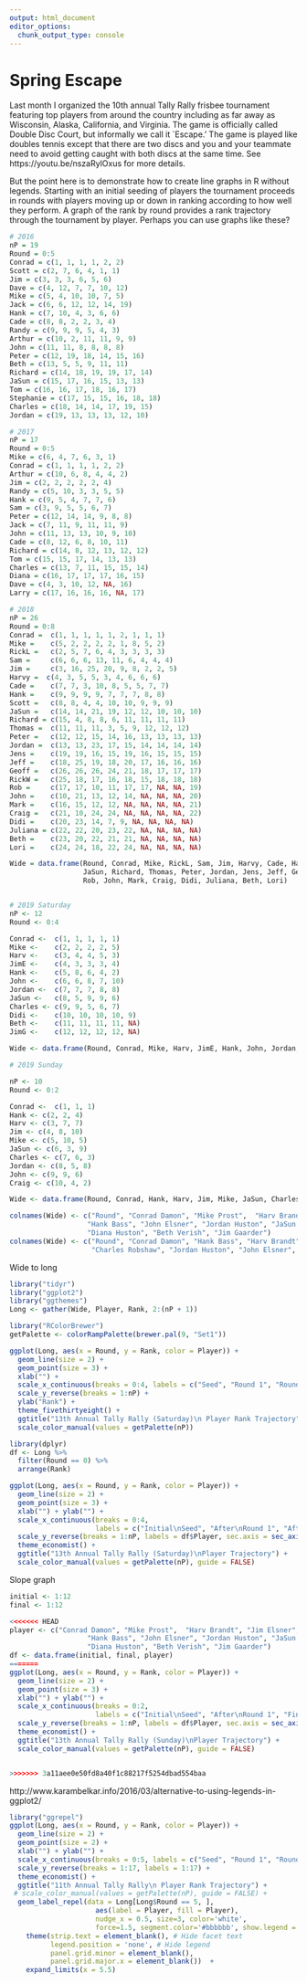 ```yaml
---
output: html_document
editor_options: 
  chunk_output_type: console
---
```

Spring Escape
=============

Last month I organized the 10th annual Tally Rally frisbee tournament featuring top players from around the country including as far away as Wisconsin, Alaska, California, and Virginia. The game is officially called Double Disc Court, but informally we call it `Escape.' The game is played like doubles tennis except that there are two discs and you and your teammate need to avoid getting caught with both discs at the same time. See https://youtu.be/nszaRylOxus for more details.

But the point here is to demonstrate how to create line graphs in R without legends. Starting with an initial seeding of players the tournament proceeds in rounds with players moving up or down in ranking according to how well they perform. A graph of the rank by round provides a rank trajectory through the tournament by player. Perhaps you can use graphs like these?

```r
# 2016
nP = 19
Round = 0:5
Conrad = c(1, 1, 1, 1, 2, 2)
Scott = c(2, 7, 6, 4, 1, 1)
Jim = c(3, 3, 3, 6, 5, 6)
Dave = c(4, 12, 7, 7, 10, 12)
Mike = c(5, 4, 10, 10, 7, 5)
Jack = c(6, 6, 12, 12, 14, 19)
Hank = c(7, 10, 4, 3, 6, 6)
Cade = c(8, 8, 2, 2, 3, 4)
Randy = c(9, 9, 9, 5, 4, 3)
Arthur = c(10, 2, 11, 11, 9, 9)
John = c(11, 11, 8, 8, 8, 8)
Peter = c(12, 19, 18, 14, 15, 16)
Beth = c(13, 5, 5, 9, 11, 11)
Richard = c(14, 18, 19, 19, 17, 14)
JaSun = c(15, 17, 16, 15, 13, 13)
Tom = c(16, 16, 17, 18, 16, 17)
Stephanie = c(17, 15, 15, 16, 18, 18)
Charles = c(18, 14, 14, 17, 19, 15)
Jordan = c(19, 13, 13, 13, 12, 10)

# 2017
nP = 17
Round = 0:5
Mike = c(6, 4, 7, 6, 3, 1)
Conrad = c(1, 1, 1, 1, 2, 2)
Arthur = c(10, 6, 8, 4, 4, 2)
Jim = c(2, 2, 2, 2, 2, 4)
Randy = c(5, 10, 3, 3, 5, 5)
Hank = c(9, 5, 4, 7, 7, 6)
Sam = c(3, 9, 5, 5, 6, 7)
Peter = c(12, 14, 14, 9, 8, 8)
Jack = c(7, 11, 9, 11, 11, 9)
John = c(11, 13, 13, 10, 9, 10)
Cade = c(8, 12, 6, 8, 10, 11)
Richard = c(14, 8, 12, 13, 12, 12)
Tom = c(15, 15, 17, 14, 13, 13)
Charles = c(13, 7, 11, 15, 15, 14)
Diana = c(16, 17, 17, 17, 16, 15)
Dave = c(4, 3, 10, 12, NA, 16)
Larry = c(17, 16, 16, 16, NA, 17)

# 2018
nP = 26
Round = 0:8
Conrad =  c(1, 1, 1, 1, 1, 2, 1, 1, 1)
Mike =    c(5, 2, 2, 2, 2, 1, 8, 5, 2)
RickL =   c(2, 5, 7, 6, 4, 3, 3, 3, 3)
Sam =     c(6, 6, 6, 13, 11, 6, 4, 4, 4)
Jim =     c(3, 16, 25, 20, 9, 8, 2, 2, 5)
Harvy =  c(4, 3, 5, 5, 3, 4, 6, 6, 6)
Cade =    c(7, 7, 3, 10, 8, 5, 5, 7, 7)
Hank =    c(9, 9, 9, 9, 7, 7, 7, 8, 8)
Scott =   c(8, 8, 4, 4, 10, 10, 9, 9, 9)
JaSun =   c(14, 14, 21, 19, 12, 12, 10, 10, 10)
Richard = c(15, 4, 8, 8, 6, 11, 11, 11, 11)
Thomas =  c(11, 11, 11, 3, 5, 9, 12, 12, 12)
Peter =   c(12, 12, 15, 14, 16, 13, 13, 13, 13)
Jordan =  c(13, 13, 23, 17, 15, 14, 14, 14, 14)
Jens =    c(19, 19, 16, 15, 19, 16, 15, 15, 15)
Jeff =    c(18, 25, 19, 18, 20, 17, 16, 16, 16)
Geoff =   c(26, 26, 26, 24, 21, 18, 17, 17, 17)
RickW =   c(25, 18, 17, 16, 18, 15, 18, 18, 18)
Rob =     c(17, 17, 10, 11, 17, 17, NA, NA, 19)
John =    c(10, 21, 13, 12, 14, NA, NA, NA, 20)
Mark =    c(16, 15, 12, 12, NA, NA, NA, NA, 21)
Craig =   c(21, 10, 24, 24, NA, NA, NA, NA, 22)
Didi =    c(20, 23, 14, 7, 9, NA, NA, NA, NA)
Juliana = c(22, 22, 20, 23, 22, NA, NA, NA, NA)
Beth =    c(23, 20, 22, 21, 21, NA, NA, NA, NA)
Lori =    c(24, 24, 18, 22, 24, NA, NA, NA, NA)

Wide = data.frame(Round, Conrad, Mike, RickL, Sam, Jim, Harvy, Cade, Hank, Scott,
                  JaSun, Richard, Thomas, Peter, Jordan, Jens, Jeff, Geoff, RickW, 
                  Rob, John, Mark, Craig, Didi, Juliana, Beth, Lori)


# 2019 Saturday
nP <- 12
Round <- 0:4

Conrad <-  c(1, 1, 1, 1, 1)
Mike <-    c(2, 2, 2, 2, 5)
Harv <-    c(3, 4, 4, 5, 3)
JimE <-    c(4, 3, 3, 3, 4)
Hank <-    c(5, 8, 6, 4, 2)
John <-    c(6, 6, 8, 7, 10)
Jordan <-  c(7, 7, 7, 8, 8)
JaSun <-   c(8, 5, 9, 9, 6)
Charles <- c(9, 9, 5, 6, 7)
Didi <-    c(10, 10, 10, 10, 9)
Beth <-    c(11, 11, 11, 11, NA)
JimG <-    c(12, 12, 12, 12, NA)

Wide <- data.frame(Round, Conrad, Mike, Harv, JimE, Hank, John, Jordan, JaSun, Charles, Didi, Beth, JimG)

# 2019 Sunday

nP <- 10
Round <- 0:2

Conrad <-  c(1, 1, 1)
Hank <- c(2, 2, 4)
Harv <- c(3, 7, 7)
Jim <- c(4, 8, 10)
Mike <- c(5, 10, 5)
JaSun <- c(6, 3, 9)
Charles <- c(7, 6, 3)
Jordan <- c(8, 5, 8)
John <- c(9, 9, 6)
Craig <- c(10, 4, 2)

Wide <- data.frame(Round, Conrad, Hank, Harv, Jim, Mike, JaSun, Charles, Jordan, John, Craig)

```

```r
colnames(Wide) <- c("Round", "Conrad Damon", "Mike Prost",  "Harv Brandt", "Jim Elsner",
                   "Hank Bass", "John Elsner", "Jordan Huston", "JaSun Burdick", "Charles Robshaw",
                   "Diana Huston", "Beth Verish", "Jim Gaarder")
colnames(Wide) <- c("Round", "Conrad Damon", "Hank Bass", "Harv Brandt", "Jim Elsner", "Mike Prost", "JaSun Burdick",
                    "Charles Robshaw", "Jordan Huston", "John Elsner", "Craig Anderson")
```

Wide to long
```r
library("tidyr")
library("ggplot2")
library("ggthemes")
Long <- gather(Wide, Player, Rank, 2:(nP + 1))

library("RColorBrewer")
getPalette <- colorRampPalette(brewer.pal(9, "Set1"))

ggplot(Long, aes(x = Round, y = Rank, color = Player)) +
  geom_line(size = 2) +
  geom_point(size = 3) +
  xlab("") +
  scale_x_continuous(breaks = 0:4, labels = c("Seed", "Round 1", "Round 2", "Round 3", "Final")) +
  scale_y_reverse(breaks = 1:nP) +
  ylab("Rank") +
  theme_fivethirtyeight() +
  ggtitle("13th Annual Tally Rally (Saturday)\n Player Rank Trajectory") +
  scale_color_manual(values = getPalette(nP))

library(dplyr)
df <- Long %>% 
  filter(Round == 0) %>%
  arrange(Rank)

ggplot(Long, aes(x = Round, y = Rank, color = Player)) +
  geom_line(size = 2) +
  geom_point(size = 3) +
  xlab("") + ylab("") +
  scale_x_continuous(breaks = 0:4, 
                     labels = c("Initial\nSeed", "After\nRound 1", "After\nRound 2", "After\nRound 3", "Final\nRank")) +
  scale_y_reverse(breaks = 1:nP, labels = df$Player, sec.axis = sec_axis(~., breaks = 1:nP)) +
  theme_economist() +
  ggtitle("13th Annual Tally Rally (Saturday)\nPlayer Trajectory") +
  scale_color_manual(values = getPalette(nP), guide = FALSE)
```

Slope graph
```r
initial <- 1:12
final <- 1:12

<<<<<<< HEAD
player <- c("Conrad Damon", "Mike Prost",  "Harv Brandt", "Jim Elsner",
                   "Hank Bass", "John Elsner", "Jordan Huston", "JaSun Burdick", "Charles Robshaw",
                   "Diana Huston", "Beth Verish", "Jim Gaarder")
df <- data.frame(initial, final, player)
=======
ggplot(Long, aes(x = Round, y = Rank, color = Player)) +
  geom_line(size = 2) +
  geom_point(size = 3) +
  xlab("") + ylab("") +
  scale_x_continuous(breaks = 0:2, 
                     labels = c("Initial\nSeed", "After\nRound 1", "Final\nRank")) +
  scale_y_reverse(breaks = 1:nP, labels = df$Player, sec.axis = sec_axis(~., breaks = 1:nP)) +
  theme_economist() +
  ggtitle("13th Annual Tally Rally (Sunday)\nPlayer Trajectory") +
  scale_color_manual(values = getPalette(nP), guide = FALSE)


>>>>>>> 3a11aee0e50fd8a40f1c88217f5254dbad554baa
```


http://www.karambelkar.info/2016/03/alternative-to-using-legends-in-ggplot2/
```r
library("ggrepel")
ggplot(Long, aes(x = Round, y = Rank, color = Player)) +
  geom_line(size = 2) +
  geom_point(size = 2) +
  xlab("") + ylab("") +
  scale_x_continuous(breaks = 0:5, labels = c("Seed", "Round 1", "Round 2", "Round 3", "Semis", "Final")) +
  scale_y_reverse(breaks = 1:17, labels = 1:17) +
  theme_economist() +
  ggtitle("11th Annual Tally Rally\n Player Rank Trajectory") +
 # scale_color_manual(values = getPalette(nP), guide = FALSE) +
  geom_label_repel(data = Long[Long$Round == 5, ],
                     aes(label = Player, fill = Player),
                     nudge_x = 0.5, size=3, color='white',
                     force=1.5, segment.color='#bbbbbb', show.legend = FALSE) +
    theme(strip.text = element_blank(), # Hide facet text
          legend.position = 'none', # Hide legend
          panel.grid.minor = element_blank(),
          panel.grid.major.x = element_blank())  +
    expand_limits(x = 5.5) 
```
